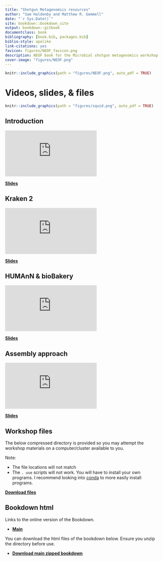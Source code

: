 ```yaml
--- 
title: "Shotgun Metagenomics resources"
author: "Sam Haldenby and Matthew R. Gemmell"
date: "`r Sys.Date()`"
site: bookdown::bookdown_site
output: bookdown::gitbook
documentclass: book
bibliography: [book.bib, packages.bib]
biblio-style: apalike
link-citations: yes
favicon: figures/NEOF_favicon.png
description: NEOF book for the Microbial shotgun metagenomics workshop resources
cover-image: "figures/NEOF.png"
---
```


```r
knitr::include_graphics(path = "figures/NEOF.png", auto_pdf = TRUE)
``` 

# Videos, slides, & files

```r
knitr::include_graphics(path = "figures/squid.png", auto_pdf = TRUE)
``` 

## Introduction

<div class="container">
<iframe src="https://www.youtube.com/embed/Ymq2_FqCP1Y" 
frameborder="0" allowfullscreen class="video"></iframe>
</div>

[__Slides__](https://NEOF-workshops.github.io/Shotgun_ld5ug2/resources/Slides/Shotgun_intro.pdf)

## Kraken 2

<div class="container">
<iframe src="https://www.youtube.com/embed/JMau7Q9ULOY" 
frameborder="0" allowfullscreen class="video"></iframe>
</div>

[__Slides__](https://NEOF-workshops.github.io/Shotgun_ld5ug2/resources/Slides/Shotgun_kraken2.pdf)

## HUMAnN & bioBakery

<div class="container">
<iframe src="https://www.youtube.com/embed/w_-4xldv2fI" 
frameborder="0" allowfullscreen class="video"></iframe>
</div>

[__Slides__](https://NEOF-workshops.github.io/Shotgun_ld5ug2/resources/Slides/Shotgun_humann.pdf)

## Assembly approach

<div class="container">
<iframe src="https://www.youtube.com/embed/svBLpSOK8ss" 
frameborder="0" allowfullscreen class="video"></iframe>
</div>

[__Slides__](https://NEOF-workshops.github.io/Shotgun_ld5ug2/resources/Slides/Shotgun_metagenome.pdf)

## Workshop files

The below compressed directory is provided so you may attempt the workshop materials on a computer/cluster available to you.

Note:

- The file locations will not match
- The `. use` scripts will not work. You will have to install your own programs. I recommend looking into [conda](https://docs.conda.io/en/latest/) to more easily install programs.

[__Download files__](https://www.cgr.liv.ac.uk/illum/NEOFworkshops_5bfa93ca0482d69d/Shotgun_Metagenomics/resources/Shotgun_metagenomics.zip)

## Bookdown html

Links to the online version of the Bookdown.

- [__Main__](https://neof-workshops.github.io/Shotgun_ld5ug2/)

You can download the html files of the bookdown below. Ensure you unzip the directory before use.

- [__Download main zipped bookdown__](https://NEOF-workshops.github.io/Shotgun_ld5ug2/resources/Bookdown/NEOF_shotgun_metagenome_course_book.zip)
